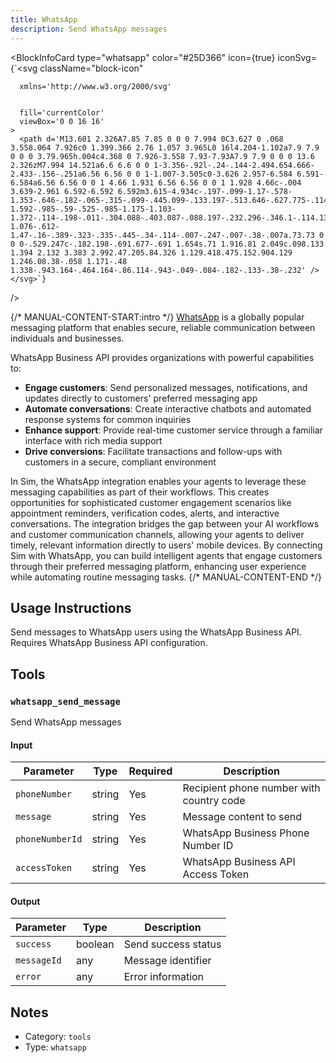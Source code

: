 ```yaml
---
title: WhatsApp
description: Send WhatsApp messages
---
```



<BlockInfoCard 
  type="whatsapp"
  color="#25D366"
  icon={true}
  iconSvg={`<svg className="block-icon"
      
      xmlns='http://www.w3.org/2000/svg'
      
      
      fill='currentColor'
      viewBox='0 0 16 16'
    >
      <path d='M13.601 2.326A7.85 7.85 0 0 0 7.994 0C3.627 0 .068 3.558.064 7.926c0 1.399.366 2.76 1.057 3.965L0 16l4.204-1.102a7.9 7.9 0 0 0 3.79.965h.004c4.368 0 7.926-3.558 7.93-7.93A7.9 7.9 0 0 0 13.6 2.326zM7.994 14.521a6.6 6.6 0 0 1-3.356-.92l-.24-.144-2.494.654.666-2.433-.156-.251a6.56 6.56 0 0 1-1.007-3.505c0-3.626 2.957-6.584 6.591-6.584a6.56 6.56 0 0 1 4.66 1.931 6.56 6.56 0 0 1 1.928 4.66c-.004 3.639-2.961 6.592-6.592 6.592m3.615-4.934c-.197-.099-1.17-.578-1.353-.646-.182-.065-.315-.099-.445.099-.133.197-.513.646-.627.775-.114.133-.232.148-.43.05-.197-.1-.836-.308-1.592-.985-.59-.525-.985-1.175-1.103-1.372-.114-.198-.011-.304.088-.403.087-.088.197-.232.296-.346.1-.114.133-.198.198-.33.065-.134.034-.248-.015-.347-.05-.099-.445-1.076-.612-1.47-.16-.389-.323-.335-.445-.34-.114-.007-.247-.007-.38-.007a.73.73 0 0 0-.529.247c-.182.198-.691.677-.691 1.654s.71 1.916.81 2.049c.098.133 1.394 2.132 3.383 2.992.47.205.84.326 1.129.418.475.152.904.129 1.246.08.38-.058 1.171-.48 1.338-.943.164-.464.164-.86.114-.943-.049-.084-.182-.133-.38-.232' />
    </svg>`}
/>

{/* MANUAL-CONTENT-START:intro */}
[WhatsApp](https://www.whatsapp.com/) is a globally popular messaging platform that enables secure, reliable communication between individuals and businesses.

WhatsApp Business API provides organizations with powerful capabilities to:

- **Engage customers**: Send personalized messages, notifications, and updates directly to customers' preferred messaging app
- **Automate conversations**: Create interactive chatbots and automated response systems for common inquiries
- **Enhance support**: Provide real-time customer service through a familiar interface with rich media support
- **Drive conversions**: Facilitate transactions and follow-ups with customers in a secure, compliant environment

In Sim, the WhatsApp integration enables your agents to leverage these messaging capabilities as part of their workflows. This creates opportunities for sophisticated customer engagement scenarios like appointment reminders, verification codes, alerts, and interactive conversations. The integration bridges the gap between your AI workflows and customer communication channels, allowing your agents to deliver timely, relevant information directly to users' mobile devices. By connecting Sim with WhatsApp, you can build intelligent agents that engage customers through their preferred messaging platform, enhancing user experience while automating routine messaging tasks.
{/* MANUAL-CONTENT-END */}


## Usage Instructions

Send messages to WhatsApp users using the WhatsApp Business API. Requires WhatsApp Business API configuration.



## Tools

### `whatsapp_send_message`

Send WhatsApp messages

#### Input

| Parameter | Type | Required | Description |
| --------- | ---- | -------- | ----------- |
| `phoneNumber` | string | Yes | Recipient phone number with country code |
| `message` | string | Yes | Message content to send |
| `phoneNumberId` | string | Yes | WhatsApp Business Phone Number ID |
| `accessToken` | string | Yes | WhatsApp Business API Access Token |

#### Output

| Parameter | Type | Description |
| --------- | ---- | ----------- |
| `success` | boolean | Send success status |
| `messageId` | any | Message identifier |
| `error` | any | Error information |



## Notes

- Category: `tools`
- Type: `whatsapp`
